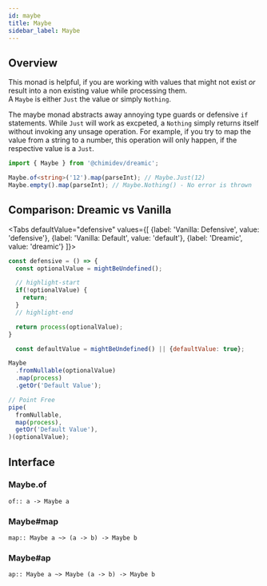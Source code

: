 ```yaml
---
id: maybe
title: Maybe
sidebar_label: Maybe
---
```



<DarkModeImage
  lightMode="img/docs/monads/tagline_maybe.svg"
  darkMode="img/docs/monads/tagline_maybe_dark.svg"
/>

## Overview

This monad is helpful, if you are working with values that might not exist _or_ result into a non existing value while processing them.  
A `Maybe` is either `Just` the value or simply `Nothing`.

The maybe monad abstracts away annoying type guards or defensive `if` statements.
While `Just` will work as excpeted, a `Nothing` simply returns itself without invoking any unsage operation.
For example, if you try to map the value from a string to a number, this operation will only happen, if the respective value is a `Just`.

```ts
import { Maybe } from '@chimidev/dreamic';

Maybe.of<string>('12').map(parseInt); // Maybe.Just(12)
Maybe.empty().map(parseInt); // Maybe.Nothing() - No error is thrown
```

## Comparison: Dreamic vs Vanilla

<Tabs
  defaultValue="defensive"
  values={[
    {label: 'Vanilla: Defensive', value: 'defensive'},
    {label: 'Vanilla: Default', value: 'default'},
    {label: 'Dreamic', value: 'dreamic'}
  ]}>

<TabItem value="defensive">

```js
const defensive = () => {
  const optionalValue = mightBeUndefined();

  // highlight-start
  if(!optionalValue) {
    return;
  }
  // highlight-end

  return process(optionalValue);
}
```

</TabItem>

<TabItem value="default">

```js
  const defaultValue = mightBeUndefined() || {defaultValue: true};
```
</TabItem>

<TabItem value="dreamic">

```js
Maybe
  .fromNullable(optionalValue)
  .map(process)
  .getOr('Default Value');

// Point Free
pipe(
  fromNullable,
  map(process),
  getOr('Default Value'),
)(optionalValue);
```

</TabItem>
</Tabs>

## Interface

### Maybe.of

`of:: a -> Maybe a`

### Maybe#map

`map:: Maybe a ~> (a -> b) -> Maybe b`

### Maybe#ap

`ap:: Maybe a ~> Maybe (a -> b) -> Maybe b`
